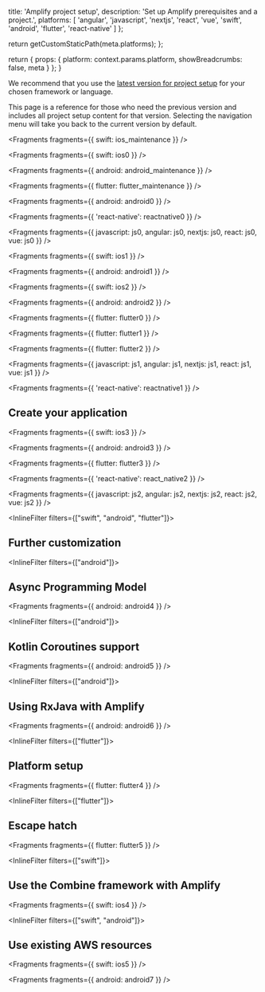 
  title: 'Amplify project setup',
  description: 'Set up Amplify prerequisites and a project.',
  platforms: [
    'angular',
    'javascript',
    'nextjs',
    'react',
    'vue',
    'swift',
    'android',
    'flutter',
    'react-native'
  ]
};

  return getCustomStaticPath(meta.platforms);
};

  return {
    props: {
      platform: context.params.platform,
      showBreadcrumbs: false,
      meta
    }
  };
}

<Callout info>

We recommend that you use the [latest version for project setup](/[platform]/start/project-setup/) for your chosen framework or language.

This page is a reference for those who need the previous version and includes all project setup content for that version. Selecting the navigation menu will take you back to the current version by default.

</Callout>


<Fragments fragments={{ swift: ios_maintenance }} />


<Fragments fragments={{ swift: ios0 }} />


<Fragments fragments={{ android: android_maintenance }} />


<Fragments fragments={{ flutter: flutter_maintenance }} />


<Fragments fragments={{ android: android0 }} />


<Fragments fragments={{ 'react-native': reactnative0 }} />


<Fragments
  fragments={{
    javascript: js0,
    angular: js0,
    nextjs: js0,
    react: js0,
    vue: js0
  }}
/>


<Fragments fragments={{ swift: ios1 }} />


<Fragments fragments={{ android: android1 }} />


<Fragments fragments={{ swift: ios2 }} />


<Fragments fragments={{ android: android2 }} />


<Fragments fragments={{ flutter: flutter0 }} />


<Fragments fragments={{ flutter: flutter1 }} />


<Fragments fragments={{ flutter: flutter2 }} />


<Fragments
  fragments={{
    javascript: js1,
    angular: js1,
    nextjs: js1,
    react: js1,
    vue: js1
  }}
/>


<Fragments fragments={{ 'react-native': reactnative1 }} />

## Create your application


<Fragments fragments={{ swift: ios3 }} />


<Fragments fragments={{ android: android3 }} />


<Fragments fragments={{ flutter: flutter3 }} />


<Fragments fragments={{ 'react-native': react_native2 }} />


<Fragments
  fragments={{
    javascript: js2,
    angular: js2,
    nextjs: js2,
    react: js2,
    vue: js2
  }}
/>

<InlineFilter filters={["swift", "android", "flutter"]}>

## Further customization

</InlineFilter>

<InlineFilter filters={["android"]}>

## Async Programming Model


<Fragments fragments={{ android: android4 }} />

</InlineFilter>

<InlineFilter filters={["android"]}>

## Kotlin Coroutines support


<Fragments fragments={{ android: android5 }} />

</InlineFilter>

<InlineFilter filters={["android"]}>

## Using RxJava with Amplify


<Fragments fragments={{ android: android6 }} />

</InlineFilter>

<InlineFilter filters={["flutter"]}>

## Platform setup


<Fragments fragments={{ flutter: flutter4 }} />

</InlineFilter>

<InlineFilter filters={["flutter"]}>

## Escape hatch


<Fragments fragments={{ flutter: flutter5 }} />

</InlineFilter>

<InlineFilter filters={["swift"]}>

## Use the Combine framework with Amplify


<Fragments fragments={{ swift: ios4 }} />

</InlineFilter>

<InlineFilter filters={["swift", "android"]}>

## Use existing AWS resources


<Fragments fragments={{ swift: ios5 }} />


<Fragments fragments={{ android: android7 }} />

</InlineFilter>
